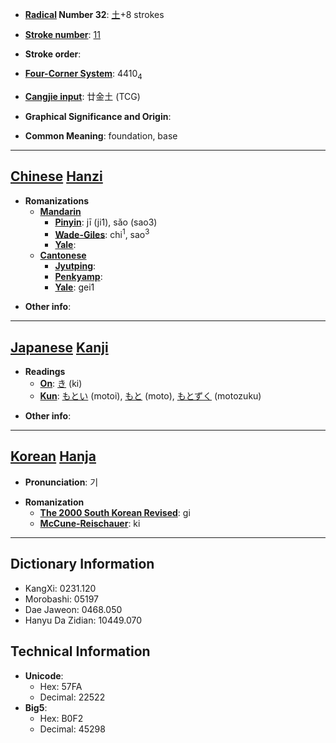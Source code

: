 * '''[[Wiktionary:Chinese radical index| Radical]] Number 32''': [[Wiktionary:Chinese radical index 土|土]]+8 strokes

* '''[[Wiktionary:Chinese total strokes index|Stroke number]]''': [[Wiktionary:Chinese total strokes index 11|11]]

* '''Stroke order''': 

* '''[[Wiktionary:Chinese four corner index|Four-Corner System]]''': 4410<sub>4</sub>

* '''[[Wiktionary:Chinese Cangjie index|Cangjie input]]''': 廿金土 (TCG)

* '''Graphical Significance and Origin''': 

* '''Common Meaning''': foundation, base

----

== [[Chinese]] [[Hanzi]] ==

* '''Romanizations'''
** '''[[Mandarin]]'''
*** '''[[Pinyin]]''': jī (ji1), sǎo (sao3)
*** '''[[Wade-Giles]]''': chi<sup>1</sup>, sao<sup>3</sup>
*** '''[[Yale]]''': 
** '''[[Cantonese]]'''
*** '''[[Jyutping]]''':
*** '''[[Penkyamp]]''': 
*** '''[[Yale]]''': gei1

* '''Other info''': 

----

== [[Japanese]] [[Kanji]] ==

* '''Readings'''
** '''[[On]]''': [[き]] (ki)
** '''[[Kun]]''': [[もとい]] (motoi), [[もと]] (moto), [[もとずく]] (motozuku)

* '''Other info''':  

----

== [[Korean]] [[Hanja]] ==

* '''Pronunciation''': 기

* '''Romanization'''
** '''[[The 2000 South Korean Revised Romanization|The 2000 South Korean Revised]]''': gi
** '''[[McCune-Reischauer]]''': ki

----

== Dictionary Information ==

* KangXi: 0231.120
* Morobashi: 05197
* Dae Jaweon: 0468.050
* Hanyu Da Zidian: 10449.070

== Technical Information ==

* '''Unicode''':
** Hex: 57FA
** Decimal: 22522
* '''Big5''':
** Hex: B0F2
** Decimal: 45298